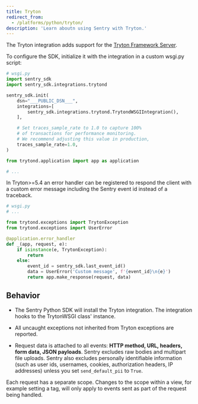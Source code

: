```yaml
---
title: Tryton
redirect_from:
  - /platforms/python/tryton/
description: 'Learn aboutn using Sentry with Tryton.'
---
```


The Tryton integration adds support for the [Tryton Framework Server](https://www.tryton.org/).

To configure the SDK, initialize it with the integration in a custom wsgi.py script:

```python
# wsgi.py
import sentry_sdk
import sentry_sdk.integrations.trytond

sentry_sdk.init(
    dsn="___PUBLIC_DSN___",
    integrations=[
        sentry_sdk.integrations.trytond.TrytondWSGIIntegration(),
    ],

    # Set traces_sample_rate to 1.0 to capture 100%
    # of transactions for performance monitoring.
    # We recommend adjusting this value in production,
    traces_sample_rate=1.0,
)

from trytond.application import app as application

# ...
```

In Tryton>=5.4 an error handler can be registered to respond the client
with a custom error message including the Sentry event id instead of a traceback.

```python
# wsgi.py
# ...

from trytond.exceptions import TrytonException
from trytond.exceptions import UserError

@application.error_handler
def _(app, request, e):
    if isinstance(e, TrytonException):
        return
    else:
        event_id = sentry_sdk.last_event_id()
        data = UserError('Custom message', f'{event_id}\n{e}')
        return app.make_response(request, data)

```

## Behavior

- The Sentry Python SDK will install the Tryton integration. The integration hooks to the TrytonWSGI class' instance.

- All uncaught exceptions not inherited from Tryton exceptions are reported.

- Request data is attached to all events: **HTTP method, URL, headers, form data, JSON payloads**. Sentry excludes raw bodies and multipart file uploads. Sentry also excludes personally identifiable information (such as user ids, usernames, cookies, authorization headers, IP addresses) unless you set `send_default_pii` to `True`.

Each request has a separate scope. Changes to the scope within a view, for example setting a tag, will only apply to events sent as part of the request being handled.
